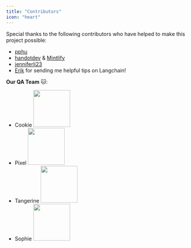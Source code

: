 ```yaml
---
title: "Contributors"
icon: "heart"
---
```


Special thanks to the following contributors who have helped to make this project possible:

- [pphu](https://github.com/pphu)
- [handotdev](https://github.com/handotdev) & [Mintlify](https://mintlify.com/)
- [jenniferli23](https://github.com/jenniferli23)
- [Erik](https://twitter.com/eyfriis) for sending me helpful tips on Langchain!

**Our QA Team** 🐱:

- Cookie <img height="100" noZoom src="/assets/cookie.jpeg" />
- Pixel <img height="100" noZoom src="/assets/pixel.jpg" />
- Tangerine <img height="100" noZoom src="/assets/tangerine.jpg" />
- Sophie <img height="100" noZoom src="/assets/sophie.jpg" />
